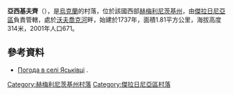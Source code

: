 {{coord|49|13|43|N|27|16|35|E|scale:100000|display=title}}

'''亞西基夫齊'''（{{lang-uk|Яськівці}}），是[[烏克蘭|烏克蘭]]的村落，位於該國西部[[赫梅利尼茨基州|赫梅利尼茨基州]]，由[[傑拉日尼亞區|傑拉日尼亞區]]負責管轄，處於[[沃夫喬克河|沃夫喬克河]]畔，始建於1737年，面積1.81平方公里，海拔高度314米，2001年人口671。

==參考資料==
* [http://weather.in.ua/ua/hmel'nickaja/29780 Погода в селі Яськівці] {{Wayback|url=http://weather.in.ua/ua/hmel'nickaja/29780 |date=20210117111537 }}.

{{DEFAULTSORT:Яськівці}}
[[Category:赫梅利尼茨基州村落|Category:赫梅利尼茨基州村落]]
[[Category:傑拉日尼亞區村落|Category:傑拉日尼亞區村落]]


{{Khmelnytskyi-geo-stub}}
